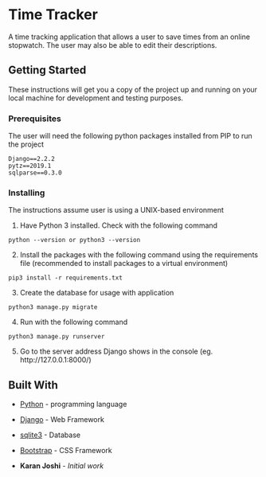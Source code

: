 # Time Tracker

A time tracking application that allows a user to save times from an online stopwatch.
The user may also be able to edit their descriptions. 

## Getting Started

These instructions will get you a copy of the project up and running on your local machine for development and testing purposes. 

### Prerequisites

The user will need the following python packages installed from PIP to run the project
```
Django==2.2.2
pytz==2019.1
sqlparse==0.3.0
```

### Installing
The instructions assume user is using a UNIX-based environment

1. Have Python 3 installed.
Check with the following command 
```
python --version or python3 --version
```

2. Install the packages with the following command using the requirements file
(recommended to install packages to a virtual environment)
```
pip3 install -r requirements.txt
```

3. Create the database for usage with application
```
python3 manage.py migrate
```

4. Run with the following command
```
python3 manage.py runserver
```

5. Go to the server address Django shows in the console
(eg. http://127.0.0.1:8000/)


## Built With

* [Python](https://www.python.org/) - programming language
* [Django](https://www.djangoproject.com/) - Web Framework
* [sqlite3](https://www.sqlite.org/index.html) - Database
* [Bootstrap](https://getbootstrap.com) - CSS Framework 

* **Karan Joshi** - *Initial work* 

